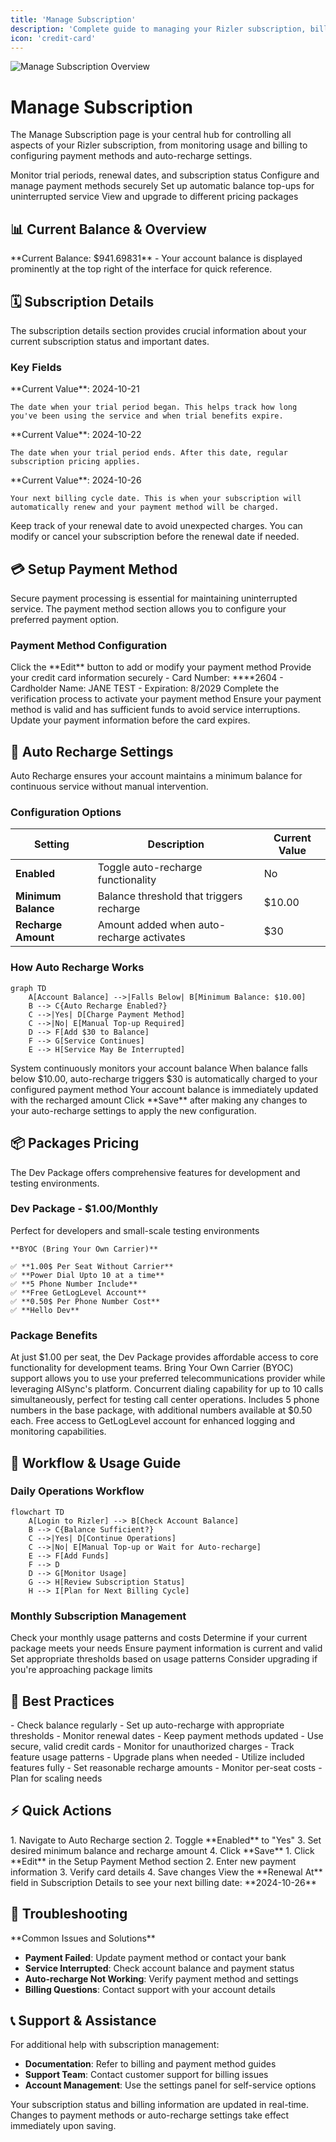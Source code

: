 ```yaml
---
title: 'Manage Subscription'
description: 'Complete guide to managing your Rizler subscription, billing, and payment methods'
icon: 'credit-card'
---
```


<img 
  className="block dark:hidden" 
  src="/images/billing/manage-subscription/overview.png" 
  alt="Manage Subscription Overview"
/>

# Manage Subscription

The Manage Subscription page is your central hub for controlling all aspects of your Rizler subscription, from monitoring usage and billing to configuring payment methods and auto-recharge settings.

<CardGroup cols={2}>
  <Card title="Subscription Overview" icon="calendar-check" iconType="duotone">
    Monitor trial periods, renewal dates, and subscription status
  </Card>
  <Card title="Payment Management" icon="credit-card" iconType="duotone">
    Configure and manage payment methods securely
  </Card>
  <Card title="Auto-Recharge" icon="arrows-rotate" iconType="duotone">
    Set up automatic balance top-ups for uninterrupted service
  </Card>
  <Card title="Pricing Plans" icon="tags" iconType="duotone">
    View and upgrade to different pricing packages
  </Card>
</CardGroup>

## 📊 Current Balance & Overview

<Info>
**Current Balance: $941.69831** - Your account balance is displayed prominently at the top right of the interface for quick reference.
</Info>

## 🗓️ Subscription Details

The subscription details section provides crucial information about your current subscription status and important dates.

### Key Fields

<AccordionGroup>
  <Accordion title="Trial Date Start" icon="calendar-plus">
    **Current Value**: 2024-10-21
    
    The date when your trial period began. This helps track how long you've been using the service and when trial benefits expire.
  </Accordion>
  
  <Accordion title="Trial Date End" icon="calendar-minus">
    **Current Value**: 2024-10-22
    
    The date when your trial period ends. After this date, regular subscription pricing applies.
  </Accordion>
  
  <Accordion title="Renewal At" icon="calendar-arrow-up">
    **Current Value**: 2024-10-26
    
    Your next billing cycle date. This is when your subscription will automatically renew and your payment method will be charged.
  </Accordion>
</AccordionGroup>

<Tip>
Keep track of your renewal date to avoid unexpected charges. You can modify or cancel your subscription before the renewal date if needed.
</Tip>

## 💳 Setup Payment Method

Secure payment processing is essential for maintaining uninterrupted service. The payment method section allows you to configure your preferred payment option.

### Payment Method Configuration

<Steps>
  <Step title="Add Payment Method">
    Click the **Edit** button to add or modify your payment method
  </Step>
  <Step title="Enter Card Details">
    Provide your credit card information securely
    - Card Number: ****2604
    - Cardholder Name: JANE TEST
    - Expiration: 8/2029
  </Step>
  <Step title="Verify and Save">
    Complete the verification process to activate your payment method
  </Step>
</Steps>

<Warning>
Ensure your payment method is valid and has sufficient funds to avoid service interruptions. Update your payment information before the card expires.
</Warning>

## 🔄 Auto Recharge Settings

Auto Recharge ensures your account maintains a minimum balance for continuous service without manual intervention.

### Configuration Options

| Setting | Description | Current Value |
|---------|-------------|---------------|
| **Enabled** | Toggle auto-recharge functionality | No |
| **Minimum Balance** | Balance threshold that triggers recharge | $10.00 |
| **Recharge Amount** | Amount added when auto-recharge activates | $30 |

### How Auto Recharge Works

```mermaid
graph TD
    A[Account Balance] -->|Falls Below| B[Minimum Balance: $10.00]
    B --> C{Auto Recharge Enabled?}
    C -->|Yes| D[Charge Payment Method]
    C -->|No| E[Manual Top-up Required]
    D --> F[Add $30 to Balance]
    F --> G[Service Continues]
    E --> H[Service May Be Interrupted]
```

<Steps>
  <Step title="Monitor Balance">
    System continuously monitors your account balance
  </Step>
  <Step title="Threshold Check">
    When balance falls below $10.00, auto-recharge triggers
  </Step>
  <Step title="Automatic Charge">
    $30 is automatically charged to your configured payment method
  </Step>
  <Step title="Balance Updated">
    Your account balance is immediately updated with the recharged amount
  </Step>
</Steps>

<Note>
Click **Save** after making any changes to your auto-recharge settings to apply the new configuration.
</Note>

## 📦 Packages Pricing

The Dev Package offers comprehensive features for development and testing environments.

### Dev Package - $1.00/Monthly

<CardGroup cols={1}>
  <Card title="Dev Package Features" icon="code" iconType="duotone">
    Perfect for developers and small-scale testing environments
    
    **BYOC (Bring Your Own Carrier)**
    
    ✅ **1.00$ Per Seat Without Carrier**
    ✅ **Power Dial Upto 10 at a time**
    ✅ **5 Phone Number Include**
    ✅ **Free GetLogLevel Account**
    ✅ **0.50$ Per Phone Number Cost**
    ✅ **Hello Dev**
  </Card>
</CardGroup>

### Package Benefits

<AccordionGroup>
  <Accordion title="Cost-Effective Scaling" icon="dollar-sign">
    At just $1.00 per seat, the Dev Package provides affordable access to core functionality for development teams.
  </Accordion>
  
  <Accordion title="BYOC Flexibility" icon="network-wired">
    Bring Your Own Carrier (BYOC) support allows you to use your preferred telecommunications provider while leveraging AISync's platform.
  </Accordion>
  
  <Accordion title="Power Dialing" icon="phone">
    Concurrent dialing capability for up to 10 calls simultaneously, perfect for testing call center operations.
  </Accordion>
  
  <Accordion title="Phone Number Allocation" icon="hashtag">
    Includes 5 phone numbers in the base package, with additional numbers available at $0.50 each.
  </Accordion>
  
  <Accordion title="GetLogLevel Integration" icon="chart-line">
    Free access to GetLogLevel account for enhanced logging and monitoring capabilities.
  </Accordion>
</AccordionGroup>

## 🔧 Workflow & Usage Guide

### Daily Operations Workflow

```mermaid
flowchart TD
    A[Login to Rizler] --> B[Check Account Balance]
    B --> C{Balance Sufficient?}
    C -->|Yes| D[Continue Operations]
    C -->|No| E[Manual Top-up or Wait for Auto-recharge]
    E --> F[Add Funds]
    F --> D
    D --> G[Monitor Usage]
    G --> H[Review Subscription Status]
    H --> I[Plan for Next Billing Cycle]
```

### Monthly Subscription Management

<Steps>
  <Step title="Review Usage">
    Check your monthly usage patterns and costs
  </Step>
  <Step title="Evaluate Plan">
    Determine if your current package meets your needs
  </Step>
  <Step title="Update Payment Method">
    Ensure payment information is current and valid
  </Step>
  <Step title="Configure Auto-recharge">
    Set appropriate thresholds based on usage patterns
  </Step>
  <Step title="Plan Upgrades">
    Consider upgrading if you're approaching package limits
  </Step>
</Steps>

## 🎯 Best Practices

<CardGroup cols={2}>
  <Card title="Proactive Monitoring" icon="chart-line" iconType="duotone">
    - Check balance regularly
    - Set up auto-recharge with appropriate thresholds
    - Monitor renewal dates
  </Card>
  <Card title="Payment Security" icon="shield-check" iconType="duotone">
    - Keep payment methods updated
    - Use secure, valid credit cards
    - Monitor for unauthorized charges
  </Card>
  <Card title="Usage Optimization" icon="gauge-high" iconType="duotone">
    - Track feature usage patterns
    - Upgrade plans when needed
    - Utilize included features fully
  </Card>
  <Card title="Cost Management" icon="piggy-bank" iconType="duotone">
    - Set reasonable recharge amounts
    - Monitor per-seat costs
    - Plan for scaling needs
  </Card>
</CardGroup>

## ⚡ Quick Actions

<AccordionGroup>
  <Accordion title="Enable Auto-Recharge" icon="toggle-on">
    1. Navigate to Auto Recharge section
    2. Toggle **Enabled** to "Yes"
    3. Set desired minimum balance and recharge amount
    4. Click **Save**
  </Accordion>
  
  <Accordion title="Update Payment Method" icon="credit-card">
    1. Click **Edit** in the Setup Payment Method section
    2. Enter new payment information
    3. Verify card details
    4. Save changes
  </Accordion>
  
  <Accordion title="Check Next Billing Date" icon="calendar">
    View the **Renewal At** field in Subscription Details to see your next billing date: **2024-10-26**
  </Accordion>
</AccordionGroup>

## 🚨 Troubleshooting

<Warning>
**Common Issues and Solutions**

- **Payment Failed**: Update payment method or contact your bank
- **Service Interrupted**: Check account balance and payment status
- **Auto-recharge Not Working**: Verify payment method and settings
- **Billing Questions**: Contact support with your account details
</Warning>

## 📞 Support & Assistance

For additional help with subscription management:

- **Documentation**: Refer to billing and payment method guides
- **Support Team**: Contact customer support for billing issues
- **Account Management**: Use the settings panel for self-service options

<Info>
Your subscription status and billing information are updated in real-time. Changes to payment methods or auto-recharge settings take effect immediately upon saving.
</Info>
